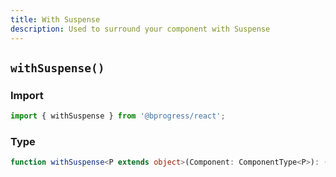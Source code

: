 ```yaml
---
title: With Suspense
description: Used to surround your component with Suspense
---
```


## `withSuspense()`

### Import

```ts
import { withSuspense } from '@bprogress/react';
```

### Type

```ts
function withSuspense<P extends object>(Component: ComponentType<P>): (props: P) => React.JSX.Element;
```
